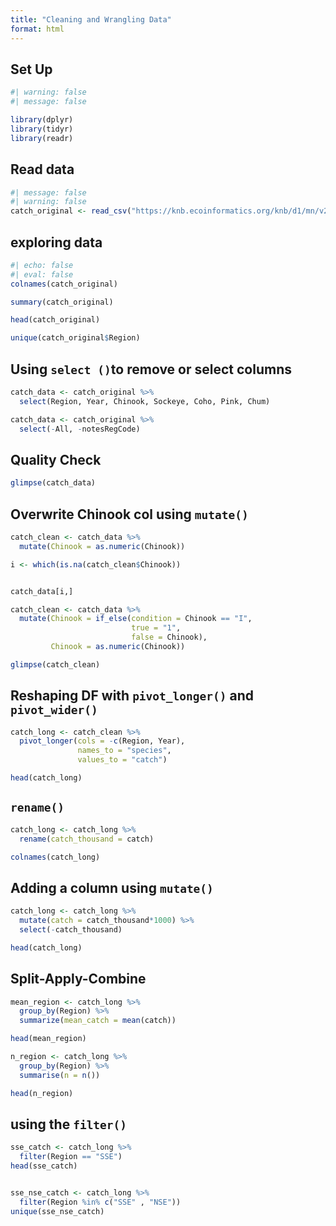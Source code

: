 ```yaml
---
title: "Cleaning and Wrangling Data"
format: html
---
```


## Set Up
```r

#| warning: false
#| message: false

library(dplyr)
library(tidyr)
library(readr)
```


## Read data
```r

#| message: false
#| warning: false
catch_original <- read_csv("https://knb.ecoinformatics.org/knb/d1/mn/v2/object/df35b.302.1")
```

## exploring data
```r

#| echo: false
#| eval: false
colnames(catch_original)

summary(catch_original)

head(catch_original)

unique(catch_original$Region)
```

## Using `select ()`to remove or select columns
```r
catch_data <- catch_original %>% 
  select(Region, Year, Chinook, Sockeye, Coho, Pink, Chum)

catch_data <- catch_original %>% 
  select(-All, -notesRegCode)
```


## Quality Check
```r
glimpse(catch_data)
```

## Overwrite Chinook col using `mutate()`

```r
catch_clean <- catch_data %>% 
  mutate(Chinook = as.numeric(Chinook))
```

```r
i <- which(is.na(catch_clean$Chinook))


catch_data[i,]

```

```r
catch_clean <- catch_data %>% 
  mutate(Chinook = if_else(condition = Chinook == "I", 
                           true = "1",
                           false = Chinook),
         Chinook = as.numeric(Chinook))

glimpse(catch_clean)
```

## Reshaping DF with `pivot_longer()` and `pivot_wider()`

```r
catch_long <- catch_clean %>% 
  pivot_longer(cols = -c(Region, Year),
               names_to = "species",
               values_to = "catch")

head(catch_long)
```

## `rename()` 
```r

catch_long <- catch_long %>% 
  rename(catch_thousand = catch)

colnames(catch_long)
```



## Adding a column using `mutate()`
```r
catch_long <- catch_long %>% 
  mutate(catch = catch_thousand*1000) %>% 
  select(-catch_thousand)

head(catch_long)
```


## Split-Apply-Combine 
```r
mean_region <- catch_long %>% 
  group_by(Region) %>% 
  summarize(mean_catch = mean(catch))

head(mean_region)

n_region <- catch_long %>% 
  group_by(Region) %>% 
  summarise(n = n())

head(n_region)
```


## using the `filter()`

```r
sse_catch <- catch_long %>% 
  filter(Region == "SSE")
head(sse_catch)


sse_nse_catch <- catch_long %>% 
  filter(Region %in% c("SSE" , "NSE"))
unique(sse_nse_catch)


```










